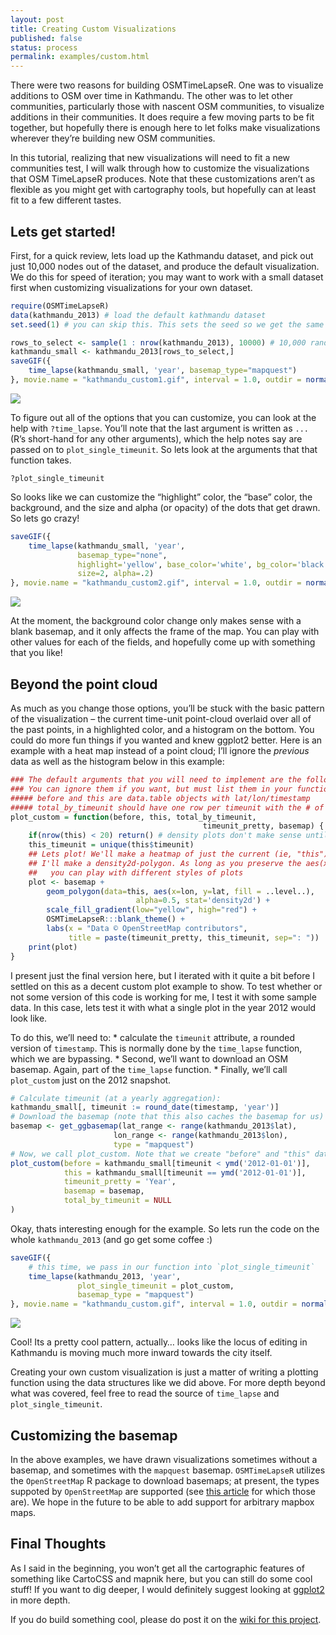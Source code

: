 ```yaml
---
layout: post
title: Creating Custom Visualizations
published: false
status: process
permalink: examples/custom.html
---
```


There were two reasons for building OSMTimeLapseR. One was to visualize additions to OSM over time in Kathmandu. The other was to let other communities, particularly those with nascent OSM communities, to visualize additions in their communities. It does require a few moving parts to be fit together, but hopefully there is enough here to let folks make visualizations wherever they're building new OSM communities. 

In this tutorial, realizing that new visualizations will need to fit a new communities test, I will walk through how to customize the visualizations that OSM TimeLapseR produces. Note that these customizations aren't as flexible as you might get with cartography tools, but hopefully can at least fit to a few different tastes. 

Lets get started!
---

First, for a quick review, lets load up the Kathmandu dataset, and pick out just 10,000 nodes out of the dataset, and produce the default visualization. We do this for speed of iteration; you may want to work with a small dataset first when customizing visualizations for your own dataset.

```r
require(OSMTimeLapseR) 
data(kathmandu_2013) # load the default kathmandu dataset
set.seed(1) # you can skip this. This sets the seed so we get the same random 10,000 values.

rows_to_select <- sample(1 : nrow(kathmandu_2013), 10000) # 10,000 random row indexes
kathmandu_small <- kathmandu_2013[rows_to_select,]
saveGIF({
    time_lapse(kathmandu_small, 'year', basemap_type="mapquest")
}, movie.name = "kathmandu_custom1.gif", interval = 1.0, outdir = normalizePath('../demo/'))
```
![]({{site.baseurl}}/demo/kathmandu_custom1.gif)

To figure out all of the options that you can customize, you can look at the help with `?time_lapse`. You'll note that the last argument is written as `...` (R's short-hand for any other arguments), which the help notes say are passed on to `plot_single_timeunit`. So lets look at the arguments that that function takes.

```
?plot_single_timeunit
```

So looks like we can customize the "highlight" color, the "base" color, the background, and the size and alpha (or opacity) of the dots that get drawn. So lets go crazy!
```r
saveGIF({ 
    time_lapse(kathmandu_small, 'year', 
               basemap_type="none",
               highlight='yellow', base_color='white', bg_color='black', 
               size=2, alpha=.2)
}, movie.name = "kathmandu_custom2.gif", interval = 1.0, outdir = normalizePath('../demo/'))
```
![]({{site.baseurl}}/demo/kathmandu_custom2.gif)

At the moment, the background color change only makes sense with a blank basemap, and it only affects the frame of the map. You can play with other values for each of the fields, and hopefully come up with something that you like!

Beyond the point cloud
---

As much as you change those options, you'll be stuck with the basic pattern of the visualization -- the current time-unit point-cloud overlaid over all of the past points, in a highlighted color, and a histogram on the bottom. You could do more fun things if you wanted and knew ggplot2 better. Here is an example with a heat map instead of a point cloud; I'll ignore the *previous* data as well as the histogram below in this example:

```r
### The default arguments that you will need to implement are the following.
### You can ignore them if you want, but must list them in your function
##### before and this are data.table objects with lat/lon/timestamp
##### total_by_timeunit should have one row per timeunit with the # of points in that timeunit
plot_custom = function(before, this, total_by_timeunit, 
                                           timeunit_pretty, basemap) {
    if(nrow(this) < 20) return() # density plots don't make sense until you have 20 points or so
    this_timeunit = unique(this$timeunit)
    ## Lets plot! We'll make a heatmap of just the current (ie, "this") data here.
    ## I'll make a density2d-polygon. As long as you preserve the aes(x=lon, y=lat),
    ##   you can play with different styles of plots
    plot <- basemap +
        geom_polygon(data=this, aes(x=lon, y=lat, fill = ..level..), 
                            alpha=0.5, stat='density2d') +
        scale_fill_gradient(low="yellow", high="red") +
        OSMTimeLapseR:::blank_theme() +
        labs(x = "Data © OpenStreetMap contributors",
             title = paste(timeunit_pretty, this_timeunit, sep=": "))
    print(plot)
}
```

I present just the final version here, but I iterated with it quite a bit before I settled on this as a decent custom plot example to show. To test whether or not some version of this code is working for me, I test it with some sample data. In this case, lets test it with what a single plot in the year 2012 would look like.

To do this, we'll need to:
  * calculate the `timeunit` attribute, a rounded version of `timestamp`. This is normally done by the `time_lapse` function, which we are bypassing.
  * Second, we'll want to download an OSM basemap. Again, part of the `time_lapse` function.
  * Finally, we'll call `plot_custom` just on the 2012 snapshot.

```r
# Calculate timeunit (at a yearly aggregation):
kathmandu_small[, timeunit := round_date(timestamp, 'year')]
# Download the basemap (note that this also caches the basemap for us)
basemap <- get_ggbasemap(lat_range <- range(kathmandu_2013$lat),
                       lon_range <- range(kathmandu_2013$lon),
                       type = "mapquest")
# Now, we call plot_custom. Note that we create "before" and "this" datasets inline
plot_custom(before = kathmandu_small[timeunit < ymd('2012-01-01')],
            this = kathmandu_small[timeunit == ymd('2012-01-01')],
            timeunit_pretty = 'Year', 
            basemap = basemap,
            total_by_timeunit = NULL
)
```

Okay, thats interesting enough for the example. So lets run the code on the whole `kathmandu_2013` (and go get some coffee :)

```r
saveGIF({
    # this time, we pass in our function into `plot_single_timeunit`
    time_lapse(kathmandu_2013, 'year', 
               plot_single_timeunit = plot_custom, 
               basemap_type = "mapquest")
}, movie.name = "kathmandu_custom.gif", interval = 1.0, outdir = normalizePath('../demo/'))
```
![]({{site.baseurl}}/demo/kathmandu_custom.gif)

Cool! Its a pretty cool pattern, actually... looks like the locus of editing in Kathmandu is moving much more inward towards the city itself. 

Creating your own custom visualization is just a matter of writing a plotting function using the data structures like we did above. For more depth beyond what was covered, feel free to read the source of `time_lapse` and `plot_single_timeunit`.

Customizing the basemap
---
In the above examples, we have drawn visualizations sometimes without a basemap, and sometimes with the `mapquest` basemap. `OSMTimeLapseR` utilizes the `OpenStreetMap` R package to download basemaps; at present, the types suppoted by `OpenStreetMap` are supported (see [this article](http://www.r-bloggers.com/the-openstreetmap-package-opens-up/) for which those are). We hope in the future to be able to add support for arbitrary mapbox maps.

Final Thoughts
---
As I said in the beginning, you won't get all the cartographic features of something like CartoCSS and mapnik here, but you can still do some cool stuff! If you want to dig deeper, I would definitely suggest looking at [ggplot2](http://ggplot2.org/) in more depth.

If you do build something cool, please do post it on the [wiki for this project](https://github.com/prabhasp/OSMTimeLapseR/wiki/).